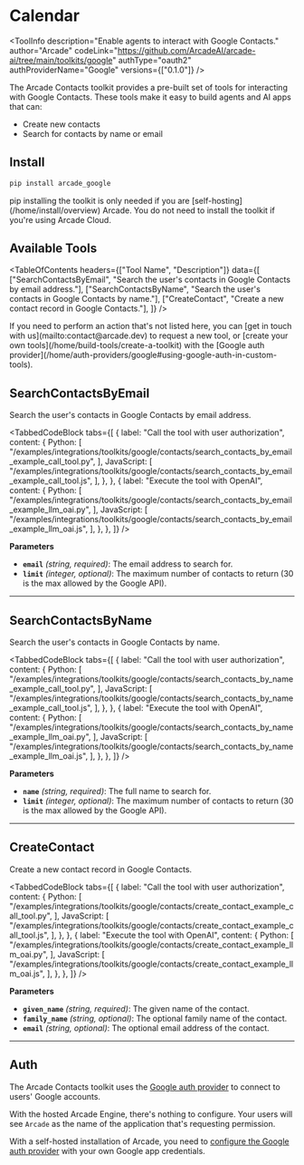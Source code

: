 # Calendar


<ToolInfo
  description="Enable agents to interact with Google Contacts."
  author="Arcade"
  codeLink="https://github.com/ArcadeAI/arcade-ai/tree/main/toolkits/google"
  authType="oauth2"
  authProviderName="Google"
  versions={["0.1.0"]}
/>

<Badges repo="arcadeai/arcade_google" />

The Arcade Contacts toolkit provides a pre-built set of tools for interacting with Google Contacts. These tools make it easy to build agents and AI apps that can:

- Create new contacts
- Search for contacts by name or email

## Install

```bash
pip install arcade_google
```

<Note>
  pip installing the toolkit is only needed if you are [self-hosting](/home/install/overview) Arcade. You do not need to install the toolkit if you're using Arcade Cloud.
</Note>

## Available Tools

<TableOfContents
  headers={["Tool Name", "Description"]}
  data={[
    ["SearchContactsByEmail", "Search the user's contacts in Google Contacts by email address."],
    ["SearchContactsByName", "Search the user's contacts in Google Contacts by name."],
    ["CreateContact", "Create a new contact record in Google Contacts."],
  ]}
/>

<Tip>
  If you need to perform an action that's not listed here, you can [get in touch
  with us](mailto:contact@arcade.dev) to request a new tool, or [create your
  own tools](/home/build-tools/create-a-toolkit) with the [Google auth
  provider](/home/auth-providers/google#using-google-auth-in-custom-tools).
</Tip>

## SearchContactsByEmail

Search the user's contacts in Google Contacts by email address.

<TabbedCodeBlock
  tabs={[
    {
      label: "Call the tool with user authorization",
      content: {
        Python: [
          "/examples/integrations/toolkits/google/contacts/search_contacts_by_email_example_call_tool.py",
        ],
        JavaScript: [
          "/examples/integrations/toolkits/google/contacts/search_contacts_by_email_example_call_tool.js",
        ],
      },
    },
    {
      label: "Execute the tool with OpenAI",
      content: {
        Python: [
          "/examples/integrations/toolkits/google/contacts/search_contacts_by_email_example_llm_oai.py",
        ],
        JavaScript: [
          "/examples/integrations/toolkits/google/contacts/search_contacts_by_email_example_llm_oai.js",
        ],
      },
    },
  ]}
/>

**Parameters**

- **`email`** _(string, required)_: The email address to search for.
- **`limit`** _(integer, optional)_: The maximum number of contacts to return (30 is the max allowed by the Google API).

---

## SearchContactsByName

Search the user's contacts in Google Contacts by name.

<TabbedCodeBlock
  tabs={[
    {
      label: "Call the tool with user authorization",
      content: {
        Python: [
          "/examples/integrations/toolkits/google/contacts/search_contacts_by_name_example_call_tool.py",
        ],
        JavaScript: [
          "/examples/integrations/toolkits/google/contacts/search_contacts_by_name_example_call_tool.js",
        ],
      },
    },
    {
      label: "Execute the tool with OpenAI",
      content: {
        Python: [
          "/examples/integrations/toolkits/google/contacts/search_contacts_by_name_example_llm_oai.py",
        ],
        JavaScript: [
          "/examples/integrations/toolkits/google/contacts/search_contacts_by_name_example_llm_oai.js",
        ],
      },
    },
  ]}
/>

**Parameters**

- **`name`** _(string, required)_: The full name to search for.
- **`limit`** _(integer, optional)_: The maximum number of contacts to return (30 is the max allowed by the Google API).

---

## CreateContact

Create a new contact record in Google Contacts.

<TabbedCodeBlock
  tabs={[
    {
      label: "Call the tool with user authorization",
      content: {
        Python: [
          "/examples/integrations/toolkits/google/contacts/create_contact_example_call_tool.py",
        ],
        JavaScript: [
          "/examples/integrations/toolkits/google/contacts/create_contact_example_call_tool.js",
        ],
      },
    },
    {
      label: "Execute the tool with OpenAI",
      content: {
        Python: [
          "/examples/integrations/toolkits/google/contacts/create_contact_example_llm_oai.py",
        ],
        JavaScript: [
          "/examples/integrations/toolkits/google/contacts/create_contact_example_llm_oai.js",
        ],
      },
    },
  ]}
/>

**Parameters**

- **`given_name`** _(string, required)_: The given name of the contact.
- **`family_name`** _(string, optional)_: The optional family name of the contact.
- **`email`** _(string, optional)_: The optional email address of the contact.


---

## Auth

The Arcade Contacts toolkit uses the [Google auth provider](/home/auth-providers/google) to connect to users' Google accounts.

With the hosted Arcade Engine, there's nothing to configure. Your users will see `Arcade` as the name of the application that's requesting permission.

With a self-hosted installation of Arcade, you need to [configure the Google auth provider](/home/auth-providers/google#configuring-google-auth) with your own Google app credentials.
